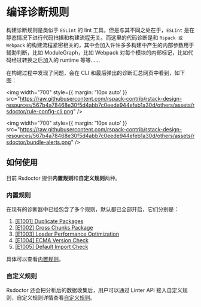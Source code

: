 # 编译诊断规则

构建诊断规则是类似于 `ESLint` 的 lint 工具，但是与其不同之处在于，`ESLint` 是在静态情况下进行代码扫描和构建流程无关。而这里的代码诊断是和 `Rspack 或 Webpack` 的构建流程紧密相关的，其中会加入许许多多构建中产生的内部参数用于辅助判断，比如 ModuleGraph，比如 Webpack 对每个模块的内部标记，比如代码经过转换之后加入的 runtime 等等……

在构建过程中发现了问题，会在 CLI 和最后弹出的诊断汇总网页中看到，如下图：

<img
  width="700"
  style={{ margin: '10px auto' }}
  src="https://raw.githubusercontent.com/rspack-contrib/rstack-design-resources/567b4a78468e30f5d4abb7c0eede944efeb1a30d/others/assets/rsdoctor/rule-config-cli.png"
/>

<img
  width="700"
  style={{ margin: '10px auto' }}
  src="https://raw.githubusercontent.com/rspack-contrib/rstack-design-resources/567b4a78468e30f5d4abb7c0eede944efeb1a30d/others/assets/rsdoctor/bundle-alerts.png"
/>

## 如何使用

目前 Rsdoctor 提供**内置规则**和**自定义规则**两种。

### 内置规则

在现有的诊断器中已经包含了多个规则，默认都已全部开启，它们分别是：

1. [[E1001] Duplicate Packages](/guide/rules/rules#e1001-duplicate-packages)
2. [[E1002] Cross Chunks Package](/guide/rules/rules#e1002-cross-chunks-package)
3. [[E1003] Loader Performance Optimization](/guide/rules/rules#e1003-loader-performance-optimization)
4. [[E1004] ECMA Version Check](/guide/rules/rules#e1004-ecma-version-check)
5. [[E1005] Default Import Check](/guide/rules/rules#e1005-default-import-check)

具体可以查看[内置规则](/guide/rules/rules)。

### 自定义规则

Rsdoctor 还会把分析后的数据收集后，用户可以通过 Linter API 接入自定义规则，自定义规则详情查看[自定义规则](/guide/rules/rule-custom)。
